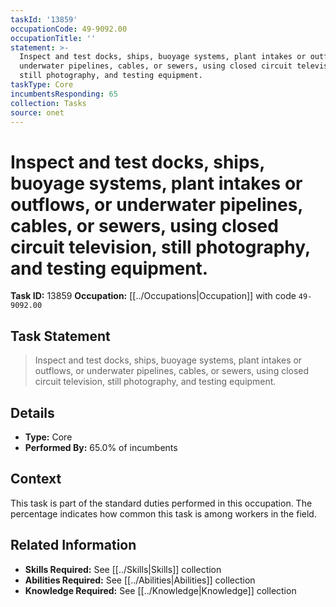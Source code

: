```yaml
---
taskId: '13859'
occupationCode: 49-9092.00
occupationTitle: ''
statement: >-
  Inspect and test docks, ships, buoyage systems, plant intakes or outflows, or
  underwater pipelines, cables, or sewers, using closed circuit television,
  still photography, and testing equipment.
taskType: Core
incumbentsResponding: 65
collection: Tasks
source: onet
---
```

# Inspect and test docks, ships, buoyage systems, plant intakes or outflows, or underwater pipelines, cables, or sewers, using closed circuit television, still photography, and testing equipment.

**Task ID:** 13859
**Occupation:** [[../Occupations|Occupation]] with code `49-9092.00`

## Task Statement

> Inspect and test docks, ships, buoyage systems, plant intakes or outflows, or underwater pipelines, cables, or sewers, using closed circuit television, still photography, and testing equipment.

## Details

- **Type:** Core
- **Performed By:** 65.0% of incumbents

## Context

This task is part of the standard duties performed in this occupation. The percentage indicates how common this task is among workers in the field.

## Related Information

- **Skills Required:** See [[../Skills|Skills]] collection
- **Abilities Required:** See [[../Abilities|Abilities]] collection
- **Knowledge Required:** See [[../Knowledge|Knowledge]] collection
